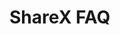 # ShareX FAQ


<Cards>
  <div className="text-black" style={{ color: '#000000 !important' }}>
    <Card
      title="SXCU Error"
      href="sharex/sxcu-error"
      className="bg-dark-card rounded-lg flex items-center justify-center text-center border-2 border-ntts-blue-light w-[260px] h-[60px] transition-all duration-200 ease-in-out hover:border-ntts-blue-hover hover:scale-[1.02] hover:shadow-lg hover:shadow-ntts-blue/10 !text-black [&_*]:!text-black"
    ></Card>
  </div>
</Cards>
